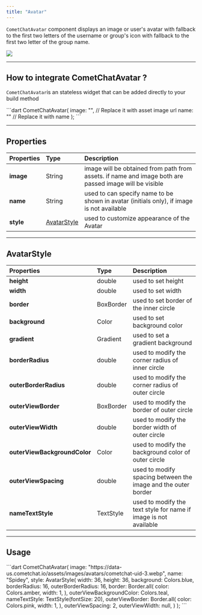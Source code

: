 ```yaml
---
title: "Avatar"
---
```


`CometChatAvatar` component displays an image or user's avatar with fallback to the first two letters of the username or group's icon with fallback to the first two letter of the group name.

<Frame>
  <img src="/images/3f4a1686-1644912929-a3a8231f67cf3e629fe34bcd9dcad2f8.gif" />
</Frame>

***

## How to integrate CometChatAvatar ?

`CometChatAvatar`is an stateless widget that can be added directly to your build method

<Tabs>
<Tab title="Dart">
```dart
CometChatAvatar(
  image: "<image_url>", // Replace it with asset image url
  name: "<name>" // Replace it with name
);
```

</Tab>

</Tabs>

***

## Properties

| Properties | Type                                          | Description                                                                                           |
| :---------- | :--------------------------------------------- | :----------------------------------------------------------------------------------------------------- |
| **image**  | String                                        | image will be obtained from path from assets. if name and image both are passed image will be visible |
| **name**   | String                                        | used to can specify name to be shown in avatar (initials only), if image is not available             |
| **style**  | [AvatarStyle](/ui-kit/flutter/v4/avatar) | used to customize appearance of the Avatar                                                            |

***

## AvatarStyle

| Properties                   | Type      | Description                                                      |
| :---------------------------- | :--------- | :---------------------------------------------------------------- |
| **height**                   | double    | used to set height                                               |
| **width**                    | double    | used to set width                                                |
| **border**                   | BoxBorder | used to set border of the inner circle                           |
| **background**               | Color     | used to set background color                                     |
| **gradient**                 | Gradient  | used to set a gradient background                                |
| **borderRadius**             | double    | used to modify the corner radius of inner circle                 |
| **outerBorderRadius**        | double    | used to modify the corner radius of outer circle                 |
| **outerViewBorder**          | BoxBorder | used to modify the border of outer circle                        |
| **outerViewWidth**           | double    | used to modify the border width of outer circle                  |
| **outerViewBackgroundColor** | Color     | used to modify the background color of outer circle              |
| **outerViewSpacing**         | double    | used to modify spacing between the image and the outer border    |
| **nameTextStyle**            | TextStyle | used to modify the text style for name if image is not available |

***

## Usage

<Tabs>
<Tab title="Dart">
```dart
CometChatAvatar(
  image: "https://data-us.cometchat.io/assets/images/avatars/cometchat-uid-3.webp",
  name: "Spidey",
  style: AvatarStyle(
    width:  36,
    height:  36,
    background: Colors.blue,
    borderRadius: 16,
    outerBorderRadius: 16,
    border: Border.all(
      color: Colors.amber,
      width: 1,
    ),
    outerViewBackgroundColor: Colors.teal,
    nameTextStyle: TextStyle(fontSize: 20),
    outerViewBorder: Border.all(
      color: Colors.pink,
      width: 1,
    ),
    outerViewSpacing: 2,
    outerViewWidth: null,
  )
);
```

</Tab>

</Tabs>
